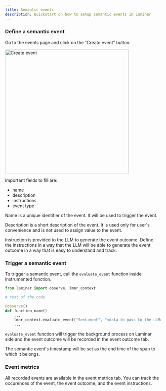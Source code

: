 ```yaml
---
title: Semantic events
description: Quickstart on how to setup semantic events in Laminar
---
```


### Define a semantic event

Go to the events page and click on the "Create event" button.

<img src="/images/events/create-event.png" alt="Create event" width="400" />

Important fields to fill are:
- name
- description
- instructions
- event type

Name is a unique identifier of the event. It will be used to trigger the event.

Description is a short description of the event. It is used only for user's convenience and is not used to assign value to the event.

Instruction is provided to the LLM to generate the event outcome.
Define the instructions in a way that the LLM will be able to generate the event outcome in a way that is easy to understand and track.

### Trigger a semantic event

To trigger a semantic event, call the `evaluate_event` function inside instrumented function.

```python
from laminar import observe, lmnr_context

# rest of the code

@observe()
def function_name()
    ...
    lmnr_context.evaluate_event("Sentiment", "<data to pass to the LLM>")
    ...

```

`evaluate_event` function will trigger the background process on Laminar side and the event outcome will be recorded in the event outcome tab.

The semantic event's timestamp will be set as the end time of the span to which it belongs.

### Event metrics

All recorded events are available in the event metrics tab. You can track the occurences of the event, the event outcome, and the event instructions.